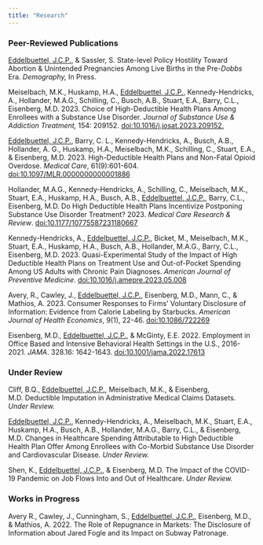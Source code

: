 ```yaml
---
title: "Research"
---
```


### Peer-Reviewed Publications

[Eddelbuettel, J.C.P.]{.underline}, & Sassler, S. State-level Policy Hostility Toward Abortion & Unintended Pregnancies Among Live Births in the Pre-*Dobbs* Era. *Demography,* In Press.

Meiselbach, M.K., Huskamp, H.A., [Eddelbuettel, J.C.P.]{.underline}, Kennedy-Hendricks, A., Hollander, M.A.G., Schilling, C., Busch, A.B., Stuart, E.A., Barry, C.L., Eisenberg, M.D. 2023. Choice of High-Deductible Health Plans Among Enrollees with a Substance Use Disorder. *Journal of Substance Use & Addiction Treatment,* 154: 209152. [doi:10.1016/j.josat.2023.209152.](https://www.sciencedirect.com/science/article/pii/S2949875923002035)

[Eddelbuettel, J.C.P.]{.underline}, Barry, C. L., Kennedy-Hendricks, A., Busch, A.B., Hollander, A. G., Huskamp, H.A., Meiselbach, M.K., Schilling, C., Stuart, E.A., & Eisenberg, M.D. 2023. High-Deductible Health Plans and Non-Fatal Opioid Overdose. *Medical Care*, 61(9):601-604. [doi:10.1097/MLR.0000000000001886](10.1097/MLR.0000000000001886)

Hollander, M.A.G., Kennedy-Hendricks, A., Schilling, C., Meiselbach, M.K., Stuart, E.A., Huskamp, H.A., Busch, A.B., [Eddelbuettel, J.C.P.]{.underline}, Barry, C.L., Eisenberg, M.D. Do High Deductible Health Plans Incentivize Postponing Substance Use Disorder Treatment? 2023. *Medical Care Research & Review*. [doi:10.1177/10775587231180667](https://doi.org/10.1177/10775587231180667)

Kennedy-Hendricks, A., [Eddelbuettel, J.C.P.]{.underline}, Bicket, M., Meiselbach, M.K., Stuart, E.A., Huskamp, H.A., Busch, A.B., Hollander, M.A.G., Barry, C.L., Eisenberg, M.D. 2023. Quasi-Experimental Study of the Impact of High Deductible Health Plans on Treatment Use and Out-of-Pocket Spending Among US Adults with Chronic Pain Diagnoses. *American Journal of Preventive Medicine*. [doi:10.1016/j.amepre.2023.05.008](https://doi.org/10.1016/j.amepre.2023.05.008)

Avery, R., Cawley, J., [Eddelbuettel, J.C.P.]{.underline}, Eisenberg, M.D., Mann, C., & Mathios, A. 2023. Consumer Responses to Firms' Voluntary Disclosure of Information: Evidence from Calorie Labeling by Starbucks. *American Journal of Health Economics*, 9(1), 22-46. [doi:10.1086/722269](https://www.journals.uchicago.edu/doi/full/10.1086/722269?casa_token=KbiK7K0tuTIAAAAA:FQVXskL7Pd92MQf-Rmwa7sTSTCG2AACbLQhFGco0D_RRRJh9S03tzlz1d4Y-GlywOChWxQp1hqU)

Eisenberg, M.D., [Eddelbuettel, J.C.P.]{.underline}, & McGinty, E.E. 2022. Employment in Office Based and Intensive Behavioral Health Settings in the U.S., 2016-2021. *JAMA*. 328.16: 1642-1643. [doi:10.1001/jama.2022.17613](https://doi.org/10.1001/jama.2022.17613)

### Under Review

Cliff, B.Q., [Eddelbuettel, J.C.P.]{.underline}, Meiselbach, M.K., & Eisenberg, M.D. Deductible Imputation in Administrative Medical Claims Datasets. *Under Review.*

[Eddelbuettel, J.C.P.]{.underline}, Kennedy-Hendricks, A., Meiselbach, M.K., Stuart, E.A., Huskamp, H.A., Busch, A.B., Hollander, M.A.G., Barry, C.L., & Eisenberg, M.D. Changes in Healthcare Spending Attributable to High Deductible Health Plan Offer Among Enrollees with Co-Morbid Substance Use Disorder and Cardiovascular Disease. *Under Review.*

Shen, K., [Eddelbuettel, J.C.P.]{.underline}, & Eisenberg, M.D. The Impact of the COVID-19 Pandemic on Job Flows Into and Out of Healthcare. *Under Review.*

### Works in Progress

Avery R., Cawley, J., Cunningham, S., [Eddelbuettel, J.C.P.]{.underline}, Eisenberg, M.D., & Mathios, A. 2022. The Role of Repugnance in Markets: The Disclosure of Information about Jared Fogle and its Impact on Subway Patronage.


